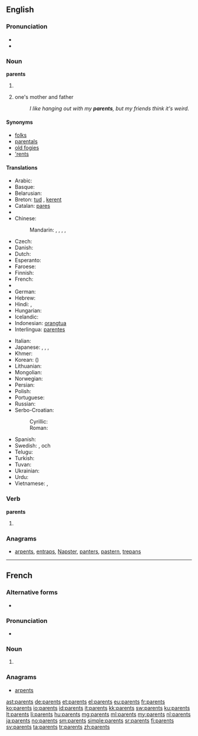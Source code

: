 ==English==

===Pronunciation===
* {{audio|en-us-parents.ogg|Audio (US)}}
* {{audio|En-uk-parents.ogg|Audio (UK)}}

===Noun===
'''parents'''

# {{plural of|parent}}
# {{rfd-sense}} one's mother and father
#: ''I like hanging out with my '''parents''', but my friends think it's weird.''

====Synonyms====
* [[folks]]
* [[parentals]]
* [[old fogies]]
* [['rents]]

====Translations====
{{trans-top|one's mother and father}}
* Arabic: {{t-|ar|والدين|m-p|tr=waalidayn}} {{qualifier|dual}}
* Basque: {{t+|eu|guraso}}
* Belarusian: {{t-|be|бацькі|m-p|tr=bac'kí}}
* Breton: [[tud]] {{p}}, [[kerent]] {{p}}
* Catalan: [[pares]] {{m-p}}
* {{trreq|ce}}
* Chinese:
*: Mandarin: {{t-|cmn|父母|tr=fùmǔ|sc=Hani}}, {{t|cmn|爸媽|sc=Hani}}, {{t|cmn|爸妈|tr=bàmā|sc=Hani}}, {{t|cmn|雙親|sc=Hani}}, {{t|cmn|双亲|tr=shuāngqīn|sc=Hani}}
* Czech: {{t-|cs|rodiče|p}}
* Danish: {{t+|da|forældre|c-p}}
* Dutch: {{t+|nl|ouders|m-p}}
* Esperanto: {{t-|eo|gepatroj|p}}
* Faroese: {{t-|fo|foreldur|n-p}}
* Finnish: {{t+|fi|vanhemmat|p}}
* French: {{t+|fr|parents|m-p}}
* {{trreq|ka}}
* German: {{t+|de|Eltern|m-p}}
* Hebrew: {{t-|he|הורים|m-p}}
* Hindi: {{t-|hi|माता-पिता|p|tr=mātā-pitā|sc=Deva}}, {{t-|hi|मां-बाप|p|tr=mā̃-bāp|sc=Deva}}
* Hungarian: {{t+|hu|szülők|p}}
* Icelandic: {{t+|is|foreldrar|m-p}}
* Indonesian: [[orangtua]]
* Interlingua: [[parentes]]
{{trans-mid}}
* Italian: {{t+|it|genitori|m-p}}
* Japanese: {{t+|ja|両親|tr=りょうしん, ryōshin|sc=Jpan}}, {{t+|ja|親|tr=おや, oya}}, {{t-|ja|親元|tr=おやもと, oyamoto}}, {{t-|ja|父母|tr=ふぼ, fubo, ちちはは, chichihaha|sc=Jpan}}
* Khmer: {{t-|km|ឪពុកម្ដាយ|tr=əv puk mdaay|sc=Khmr}}
* Korean: {{t+|ko|부모|tr=bumo|sc=Kore}} ({{t+|ko|父母|sc=Kore}})
* Lithuanian: {{t+|lt|tėvai|m-p}}
* Mongolian: {{t|mn|эцэг эх|sc=Cyrl}}
* Norwegian: {{t-|no|foreldre|p}}
* Persian: {{t-|fa|پدر و مادر|tr=pedar va mâdar|sc=fa-Arab}}
* Polish: {{t+|pl|rodzice|p}}
* Portuguese: {{t+|pt|pais}}
* Russian: {{t+|ru|родитель|alt=родители|m-p|tr=rodíteli}}
* Serbo-Croatian:
*: Cyrillic: {{t-|sh|родитељи|p}}
*: Roman: {{t-|sh|roditelji|p}}
* Spanish: {{t-|es|padres|m-p}}
* Swedish: {{t+|sv|förälder|alt=föräldrar|p}}, {{t+|sv|mor}} och {{t+|sv|far}}
* Telugu: {{t+|te|తల్లిదండ్రులు|tr=tallidaNDrulu}}
* Turkish: {{t+|tr|ebeveyn}}
* Tuvan: {{tø|tyv|ада-ие|tr=ada-ije}}
* Ukrainian: {{t+|uk|батьки|p|tr=bat'ký}}
* Urdu: {{t-|ur|ماں باپ|p|tr=mā̃ bāp|sc=ur-Arab}}
* Vietnamese: {{t+|vi|bố mẹ}}, {{t+|vi|cha mẹ}}
{{trans-bottom}}

===Verb===
'''parents'''

# {{en-third-person singular of|parent}}

===Anagrams===
* [[arpents#English|arpents]], [[entraps#English|entraps]], [[Napster#English|Napster]], [[panters#English|panters]], [[pastern#English|pastern]], [[trepans#English|trepans]]

----

==French==

===Alternative forms===
* {{qualifier|archaic}} {{l|fr|parens}}

===Pronunciation===
* {{audio|Fr-parents.ogg|Audio}}

===Noun===
{{head|fr|plural|g=m-p}}

# {{plural of|parent|lang=fr}}

===Anagrams===
* [[arpents#French|arpents]]

[[ast:parents]]
[[de:parents]]
[[et:parents]]
[[el:parents]]
[[eu:parents]]
[[fr:parents]]
[[ko:parents]]
[[io:parents]]
[[id:parents]]
[[it:parents]]
[[kk:parents]]
[[sw:parents]]
[[ku:parents]]
[[lt:parents]]
[[li:parents]]
[[hu:parents]]
[[mg:parents]]
[[ml:parents]]
[[my:parents]]
[[nl:parents]]
[[ja:parents]]
[[no:parents]]
[[sm:parents]]
[[simple:parents]]
[[sr:parents]]
[[fi:parents]]
[[sv:parents]]
[[ta:parents]]
[[tr:parents]]
[[zh:parents]]